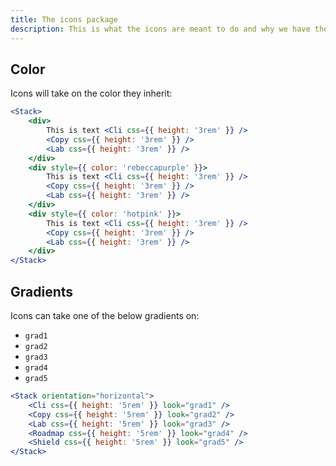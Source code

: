 ```yaml
---
title: The icons package
description: This is what the icons are meant to do and why we have them
---
```


<IconPallet />

## Color

Icons will take on the color they inherit:

```jsx live
<Stack>
	<div>
		This is text <Cli css={{ height: '3rem' }} />
		<Copy css={{ height: '3rem' }} />
		<Lab css={{ height: '3rem' }} />
	</div>
	<div style={{ color: 'rebeccapurple' }}>
		This is text <Cli css={{ height: '3rem' }} />
		<Copy css={{ height: '3rem' }} />
		<Lab css={{ height: '3rem' }} />
	</div>
	<div style={{ color: 'hotpink' }}>
		This is text <Cli css={{ height: '3rem' }} />
		<Copy css={{ height: '3rem' }} />
		<Lab css={{ height: '3rem' }} />
	</div>
</Stack>
```

## Gradients

Icons can take one of the below gradients on:

- `grad1`
- `grad2`
- `grad3`
- `grad4`
- `grad5`

```jsx live
<Stack orientation="horizontal">
	<Cli css={{ height: '5rem' }} look="grad1" />
	<Copy css={{ height: '5rem' }} look="grad2" />
	<Lab css={{ height: '5rem' }} look="grad3" />
	<Roadmap css={{ height: '5rem' }} look="grad4" />
	<Shield css={{ height: '5rem' }} look="grad5" />
</Stack>
```

